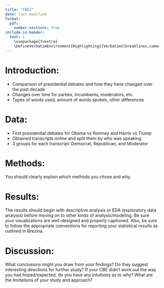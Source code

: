 ---
title: "CBE1"
date: last-modified
format:
  pdf:
    number-sections: true
include-in-header: 
  text: |
    \usepackage{fvextra}
    \DefineVerbatimEnvironment{Highlighting}{Verbatim}{breaklines,commandchars=\\\{\}}
---

# Introduction:
- Comparison of presidential debates and how they have changed over the past decade
- Changes over time for parties, incumbents, moderators, etc.
- Types of words used, amount of words spoken, other differences

# Data:
- First presidential debates for Obama vs Romney and Harris vs Trump
- Obtained transcripts online and split them by who was speaking
- 3 groups for each transcript: Democrat, Republican, and Moderator

# Methods:
You should clearly explain which methods you chose and why.

# Results:
The results should begin with descriptive analysis or EDA (exploratory data analysis) before moving on to other kinds of analysis/modeling. Be sure your visualizations are well-designed and properly captioned. Also, be sure to follow the appropriate conventions for reporting your statistical results as outlined in Brezina.

# Discussion:
What conclusions might you draw from your findings? Do they suggest interesting directions for further study? If your CBE didn’t work out the way you had hoped/expected, do you have any intuitions as to why? What are the limitations of your study and approach?
